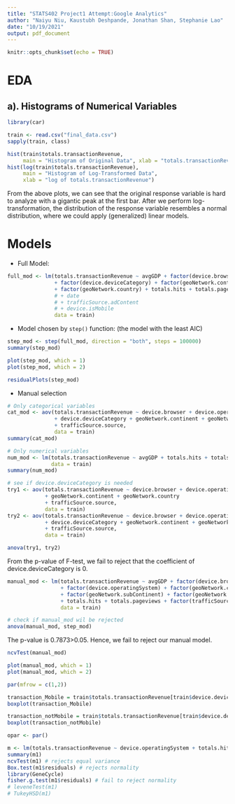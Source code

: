 ```yaml
---
title: "STATS402 Project1 Attempt:Google Analytics"
author: "Naiyu Niu, Kaustubh Deshpande, Jonathan Shan, Stephanie Lao"
date: "10/19/2021"
output: pdf_document
---
```


```r
knitr::opts_chunk$set(echo = TRUE)
```
# EDA
## a). Histograms of Numerical Variables
```r
library(car)

train <- read.csv("final_data.csv")
sapply(train, class)
```
```r
hist(train$totals.transactionRevenue, 
     main = "Histogram of Original Data", xlab = "totals.transactionRevenue")
hist(log(train$totals.transactionRevenue), 
     main = "Histogram of Log-Transformed Data",
     xlab = "log of totals.transactionRevenue")
```

From the above plots, we can see that the original response variable is hard to analyze with a gigantic peak at the first bar. After we perform log-transformation, the distribution of the response variable resembles a normal distribution, where we could apply (generalized) linear models. 




# Models
- Full Model:
```r
full_mod <- lm(totals.transactionRevenue ~ avgGDP + factor(device.browser) + factor(device.operatingSystem) 
               + factor(device.deviceCategory) + factor(geoNetwork.continent) + factor(geoNetwork.subContinent) 
               + factor(geoNetwork.country) + totals.hits + totals.pageviews + factor(trafficSource.source),
               # + date
               # + trafficSource.adContent
               # + device.isMobile
               data = train)
```
- Model chosen by `step()` function: (the model with the least AIC)
```r
step_mod <- step(full_mod, direction = "both", steps = 100000)
summary(step_mod)
```
```r
plot(step_mod, which = 1)
plot(step_mod, which = 2)

residualPlots(step_mod)
```


- Manual selection
```r
# Only categorical variables
cat_mod <- aov(totals.transactionRevenue ~ device.browser + device.operatingSystem 
               + device.deviceCategory + geoNetwork.continent + geoNetwork.country 
               + trafficSource.source,
               data = train)
summary(cat_mod)

# Only numerical variables
num_mod <- lm(totals.transactionRevenue ~ avgGDP + totals.hits + totals.pageviews,
              data = train)
summary(num_mod)
```
```r
# see if device.deviceCategory is needed
try1 <- aov(totals.transactionRevenue ~ device.browser + device.operatingSystem
            + geoNetwork.continent + geoNetwork.country 
            + trafficSource.source,
            data = train)
try2 <- aov(totals.transactionRevenue ~ device.browser + device.operatingSystem 
            + device.deviceCategory + geoNetwork.continent + geoNetwork.country 
            + trafficSource.source,
            data = train)

anova(try1, try2)
```
From the p-value of F-test, we fail to reject that the coefficient of device.deviceCategory is 0. 
```r
manual_mod <- lm(totals.transactionRevenue ~ avgGDP + factor(device.browser) 
                 + factor(device.operatingSystem) + factor(geoNetwork.continent) 
                 + factor(geoNetwork.subContinent) + factor(geoNetwork.country) 
                 + totals.hits + totals.pageviews + factor(trafficSource.source),
                 data = train)

# check if manual_mod wil be rejected
anova(manual_mod, step_mod)
```
The p-value is 0.7873>0.05. Hence, we fail to reject our manual model. 

```r
ncvTest(manual_mod)

plot(manual_mod, which = 1)
plot(manual_mod, which = 2)
```


```r
par(mfrow = c(1,2))

transaction_Mobile = train$totals.transactionRevenue[train$device.deviceCategory == "mobile"]
boxplot(transaction_Mobile)

transaction_notMobile = train$totals.transactionRevenue[train$device.deviceCategory != "mobile"]
boxplot(transaction_notMobile)

opar <- par()
```

```r
m <- lm(totals.transactionRevenue ~ device.operatingSystem + totals.hits + totals.pageviews + trafficSource.source, data = train)
summary(m1)
ncvTest(m1) # rejects equal variance
Box.test(m1$residuals) # rejects normality
library(GeneCycle)
fisher.g.test(m1$residuals) # fail to reject normality
# leveneTest(m1)
# TukeyHSD(m1)
```
